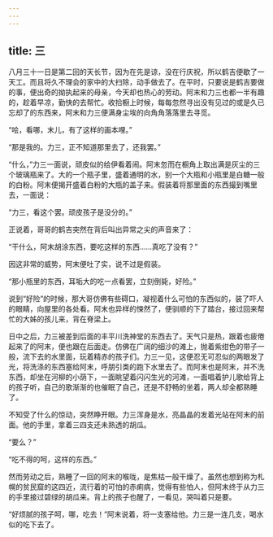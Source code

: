 ```yaml
---
---
---
```

title: 三
---



八月三十一日是第二回的天长节，因为在先是谅，没在行庆祝，所以鹤吉便歇了一天工。而且将久不理会的家中的大扫除，动手做去了。在平时，只要说是鹤吉要做的事，便出奇的拗执起来的母亲，今天却也热心的劳动。阿末和力三也都一半有趣的，趁着早凉，勤快的去帮忙。收拾橱上时候，每每忽然寻出没有见过的或是久已忘却了的东西来，阿末和力三便满身尘埃的向角角落落里去寻觅。

“哙，看哪，末儿，有了这样的画本哩。”

“那是我的。力三，正不知道那里去了，还我罢。”

“什么，”力三一面说，顽皮似的给伊看着闹。阿末忽而在橱角上取出满是灰尘的三个玻璃瓶来了。大的一个瓶子里，盛着通明的水，别一个大瓶和小瓶里是白糖一般的白粉。阿末便揭开盛着白粉的大瓶的盖子来。假装着将那里面的东西撮到嘴里去，一面说：

“力三，看这个罢。顽皮孩子是没分的。”

正说着，哥哥的鹤吉突然在背后叫出异常之尖的声音来了：

“干什么，阿末胡涂东西，要吃这样的东西……真吃了没有？”

因这非常的威势，阿末便吐了实，说不过是假装。

“那小瓶里的东西，耳垢大的吃一点看罢，立刻倒毙，好险。”

说到“好险”的时候，那大哥仿佛有些碍口，凝视着什么可怕的东西似的，装了吓人的眼睛，向屋里的各处看。阿末也异样的悚然了，便驯顺的下了踏台，接过回来帮忙的大姊的孩儿来，背在脊梁上。

日中之后，力三被差到后面的丰平川洗神堂的东西去了。天气只是热，跟着也疲倦起来了的阿末，便也跟在后面走。仿佛在广阔的细沙的滩上，抛着紫绀色的带子一般，流下去的水里面，玩着精赤的孩子们。力三一见，这便忍无可忍似的两眼发了光，将洗涤的东西塞给阿末，呼朋引类的跑下水里去了。而阿末也是阿末，并不洗东西，却坐在河柳的小荫下，一面眺望着闪闪生光的河滩，一面唱着护儿歌给背上的孩子听，自己的歌渐渐的也催眠了自己，还是不舒畅的坐着，两人却全都熟睡了。

不知受了什么的惊动，突然睁开眼。力三浑身是水，亮晶晶的发着光站在阿末的前面。他的手里，拿着三四支还未熟透的胡瓜。

“要么？”

“吃不得的呵，这样的东西。”

然而劳动之后，熟睡了一回的阿末的喉咙，是焦枯一般干燥了。虽然也想到称为札幌的贫民窟的这四近，流行着的可怕的赤痢病，觉得有些怕人，但阿末终于从力三的手里接过碧绿的胡瓜来。背上的孩子也醒了，一看见，哭叫着只是要。

“好烦腻的孩子呵，哪，吃去！”阿末说着，将一支塞给他。力三是一连几支，喝水似的吃下去了。